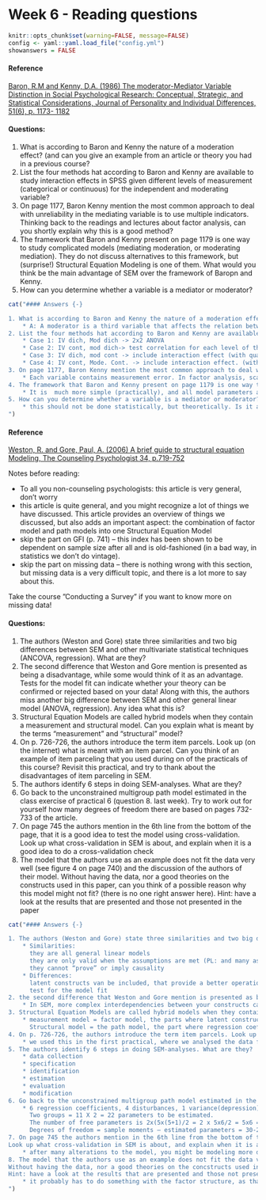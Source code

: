 # Week 6 - Reading questions

```r
knitr::opts_chunk$set(warning=FALSE, message=FALSE)
config <- yaml::yaml.load_file("config.yml")
showanswers = FALSE
```

#### Reference {-}

[Baron, R.M and Kenny, D.A. (1986) The moderator-Mediator Variable Distinction 
in Social Psychological Research: Conceptual, Strategic, and Statistical 
Considerations, Journal of Personality and Individual Differences, 51(6), p. 1173-
1182](http://webcom.upmf-grenoble.fr/LIP/Perso/DMuller/GSERM/Articles/Journal%20of%20Personality%20and%20Social%20Psychology%201986%20Baron.pdf)

#### Questions: {-}

1. What is according to Baron and Kenny the nature of a moderation effect? 
(and can you give an example from an article or theory you had in a 
previous course? 
2. List the four methods hat according to Baron and Kenny are available to 
study interaction effects in SPSS given different levels of measurement 
(categorical or continuous) for the independent and moderating variable? 
3. On page 1177, Baron Kenny mention the most common approach to deal 
with unreliability in the mediating variable is to use multiple indicators. 
Thinking back to the readings and lectures about factor analysis, can you 
shortly explain why this is a good method? 
4. The framework that Baron and Kenny present on page 1179 is one way to 
study complicated models (mediating moderation, or moderating 
mediation). They do not discuss alternatives to this framework, but 
(surprise!) Structural Equation Modeling is one of them. What would you 
think be the main advantage of SEM over the framework of Baropn and 
Kenny. 
5. How can you determine whether a variable is a mediator or moderator? 
<!--config$show_text-->

```r
cat("#### Answers {-}

1. What is according to Baron and Kenny the nature of a moderation effect? (and can you give an example from an article or theory you had in a previous course?
    * A: A moderator is a third variable that affects the relation between two other variables. E.g. the relation between drinking a lot of alcohol while going out and trying to pick up a one night stand might be different for boys and girls. It could be that there is a relation for boys, and not for girls, but also, it might be that the relation is linear for boys, while for girls, there is a quadratic effect (indicating girls one try to pick up a one-night stand when they are really drunk), or a stepwise effect for girls (indicating that girls need to drink more than a specific amount to engage in this behavior 
2. List the four methods hat according to Baron and Kenny are available to study interaction effects in SPSS given different levels of measurement (categorical or continuous) for the independent and moderating variable?
    * Case 1: IV dich, Mod dich -> 2x2 ANOVA
    * Case 2: IV cont, mod dich-> test correlation for each level of the moderator
    * Case 3: IV dich, mod cont -> include interaction effect (with quadratic or dichotomized term term if necessary -> theorize about this!)
    * Case 4: IV cont, Mode. Cont. -> include interaction effect. (with possible quadratic term)
3. On page 1177, Baron Kenny mention the most common approach to deal with unreliability in the mediatimng variable is to use multiple indicators. Thinking back to the readings and lectures about factor analysis, can you shortly explain why this is a good method?
    * Each variable contains measurement error. In factor analysis, scales are formed using multiple indicators. The idea is that random measurement errors here cancel eachother out, while at the same time, a better operationalization of the latent variable is achieved. In this way, measurement error in a mediating variable, would be incorporated in the model, and corrected for.
4. The framework that Baron and Kenny present on page 1179 is one way to study complicated models (mediating moderation, or moderating mediation). They do not discuss alternatives to this framework, but (surprise!) Structural Equation Modeling is one of them. What would you think be the main advantage of SEM over the framework of Baropn and Kenny.
    * It is  much more simple (practically), and all model parameters are estimated at once, so that complex interdependencies can be modeled in a better and more sophisticated way
5. How can you determine whether a variable is a mediator or moderator?
    * this should not be done statistically, but theoretically. Is it a intermitting variable (mediator), or really an external variable that cannot be explained by something else (moderator)?. Statistically, one would want moderators to be unrelated to both X and Y, while in mediation, one wants a strong relation of the mediator with both X and Y
")
```


#### Reference {-}

[Weston, R. and Gore, Paul, A. (2006) A brief guide to structural equation 
Modeling, The Counseling Psychologist 34, p.719-752 ](http://tcp.sagepub.com/content/34/5/719.full.pdf+html)

Notes before reading:

* To all you non-counseling psychologists: this article is very general, don’t 
worry 
* this article is quite general, and you might recognize a lot of things we have 
discussed. This article provides an overview of things we discussed, but also 
adds an important aspect: the combination of factor model and path models 
into one Structural Equation Model 
* skip the part on GFI (p. 741) – this index has been shown to be dependent 
on sample size after all and is old-fashioned (in a bad way, in statistics we 
don’t do vintage). 
* skip the part on missing data – there is nothing wrong with this section, but 
missing data is a very difficult topic, and there is a lot more to say about this. 

Take the course ”Conducting a Survey” if you want to know more on missing 
data! 

#### Questions: {-}

1. The authors (Weston and Gore) state three similarities and two 
big differences between SEM and other multivariate statistical techniques 
(ANCOVA, regression). What are they? 
2. The second difference that Weston and Gore mention is 
presented as being a disadvantage, while some would think of it as an 
advantage. Tests for the model fit can indicate whether your theory can be 
confirmed or rejected based on your data! Along with this, the authors 
miss another big difference between SEM and other general linear model 
(ANOVA, regression). Any idea what this is? 
3. Structural Equation Models are called hybrid models when 
they contain a measurement and structural model. Can you explain what 
is meant by the terms “measurement” and “structural” model?
4. On p. 726-726, the authors introduce the term item parcels. 
Look up (on the internet) what is meant with an item parcel. Can you 
think of an example of item parceling that you used during on of the 
practicals of this course?  Revisit this practical, and try to thank about the 
disadvantages of item parceling in SEM.
5. The authors identify 6 steps in doing SEM-analyses. What are 
they? 
6. Go back to the unconstrained multigroup path model 
estimated in the class exercise of practical 6 (question 8. last week). Try 
to work out for yourself how many degrees of freedom there are based on 
pages 732-733 of the article. 
7. On page 745 the authors mention in the 6th line from the bottom of the 
page, that it is a good idea to test the model using cross-validation. 
Look up what cross-validation in SEM is about, and explain when it is a 
good idea to do a cross-validation check 
8. The model that the authors use as an example does not fit the data very 
well (see figure 4 on page 740) and the discussion of the authors of their 
model. 
Without having the data, nor a good theories on the constructs used in 
this paper, can you think of a possible reason why this model might not 
fit? (there is no one right answer here). 
Hint: have a look at the results that are presented and those not 
presented in the paper 


```r
cat("#### Answers {-}

1. The authors (Weston and Gore) state three similarities and two big differences between SEM and other multivariate statistical techniques (ANCOVA, regression). What are they?
    * Similarities:  
      they are all general linear models  
      they are only valid when the assumptions are met (PL: and many assumptions are very similar!)  
      they cannot “prove” or imply causality 
    * Differences:  
      latent constructs van be included, that provide a better operationalisation of the theoretical construct and contain less measurement error  
      test for the model fit
2. the second difference that Weston and Gore mention is presented as being a disadvantage, while some would think of it as an advantage. Tests for the model fit can indicate whether your theory can be confirmed or rejected based on your data! Along with this, the authors miss another big difference between SEM and other general linear model (ANOVA, regression). Any idea what this is?
    * In SEM, more complex interdependencies between your constructs can be modeled.
3. Structural Equation Models are called hybrid models when they contain a measurement and structural model. Can you explain what is meant by the terms “measurement” and “structural” model?
    * measurement model = factor model, the parts where latent constructs are operationalised using two or more observed variables  
      Structural model = the path model, the part where regression coefficients are estimated.          This often includes regression coefficients between latent variables!
4. On p. 726-726, the authors introduce the term item parcels. Look up (on the internet) what is meant with an item parcel. Can you think of an example of item parceling that you used during on of the practicals of this course?  Revisit this practical, and try to thank about the disadvantages of item parceling in SEM.
    * we used this in the first practical, where we analysed the data from the paper by Kestila. During the practical, we did EFA analysis on items in trust in politics and attitudes towardas immigrants, and saved the factor scores, which we later used in a regression model. This is a form of item parceling. The disadvantage to this approach is that the factor scores contain a lot of measurement model, which (generally) deflate (also called attenuate) the size of the regression coefficients to or from the factor scores.
5. The authors identify 6 steps in doing SEM-analyses. What are they?
    * data collection
    * specification
    * identification
    * estimation
    * evaluation
    * modification
6. Go back to the unconstrained multigroup path model estimated in the class exercise of practical 6 (question 8. last week). Try to work out for yourself how many degrees of freedom there are based on pages 732-733 of the article.
    * 6 regression coefficients, 4 disturbances, 1 variance(depression) -> 6+4+1=11  
      Two groups = 11 X 2 = 22 parameters to be estimated.  
      The number of free parameters is 2x(5x(5+1)/2 = 2 x 5x6/2 = 5x6 = 30 sample moments  
      Degrees of freedom = sample moments – estimated parameters = 30-22 = 8
7. On page 745 the authors mention in the 6th line from the bottom of the page, that it is a good idea to test the model using cross-validation.
Look up what cross-validation in SEM is about, and explain when it is a good idea to do a cross-validation check
    * after many alterations to the model, you might be modeling more data driven than theory driven, and you risk ending up with a theory that replicates badly (for example by blindly following modification indices). If you then check your model against a fresh (sub)sample from the same population, you can actually check whether that model fits!
8. The model that the authors use as an example does not fit the data very well (see figure 4 on page 740) and the discussion of the authors of their model.
Without having the data, nor a good theories on the concstructs used in this paper, can you think of a possible reason why this model might not fit? (there is no one right answer here).
Hint: have a look at the results that are presented and those not presented in the paper
    * it probably has to do something with the factor structure, as that is not reported in the paper
")
```
